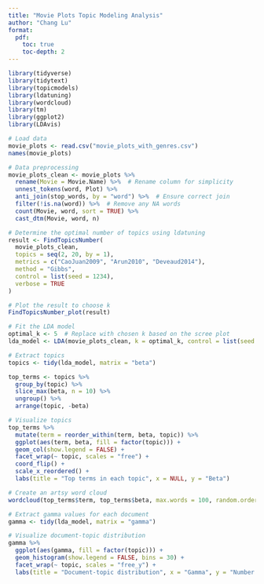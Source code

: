 ```yaml
---
title: "Movie Plots Topic Modeling Analysis"
author: "Chang Lu"
format:
  pdf:
    toc: true
    toc-depth: 2
---
```


```r
library(tidyverse)
library(tidytext)
library(topicmodels)
library(ldatuning)
library(wordcloud)
library(tm)
library(ggplot2)
library(LDAvis)
```

```r
# Load data
movie_plots <- read.csv("movie_plots_with_genres.csv")
names(movie_plots)
```

```r
# Data preprocessing
movie_plots_clean <- movie_plots %>%
  rename(Movie = Movie.Name) %>%  # Rename column for simplicity
  unnest_tokens(word, Plot) %>%
  anti_join(stop_words, by = "word") %>%  # Ensure correct join
  filter(!is.na(word)) %>%  # Remove any NA words
  count(Movie, word, sort = TRUE) %>%
  cast_dtm(Movie, word, n)
```

```r
# Determine the optimal number of topics using ldatuning
result <- FindTopicsNumber(
  movie_plots_clean,
  topics = seq(2, 20, by = 1),
  metrics = c("CaoJuan2009", "Arun2010", "Deveaud2014"),
  method = "Gibbs",
  control = list(seed = 1234),
  verbose = TRUE
)

# Plot the result to choose k
FindTopicsNumber_plot(result)
```

```r
# Fit the LDA model
optimal_k <- 5  # Replace with chosen k based on the scree plot
lda_model <- LDA(movie_plots_clean, k = optimal_k, control = list(seed = 1234))

# Extract topics
topics <- tidy(lda_model, matrix = "beta")

top_terms <- topics %>%
  group_by(topic) %>%
  slice_max(beta, n = 10) %>%
  ungroup() %>%
  arrange(topic, -beta)

# Visualize topics
top_terms %>%
  mutate(term = reorder_within(term, beta, topic)) %>%
  ggplot(aes(term, beta, fill = factor(topic))) +
  geom_col(show.legend = FALSE) +
  facet_wrap(~ topic, scales = "free") +
  coord_flip() +
  scale_x_reordered() +
  labs(title = "Top terms in each topic", x = NULL, y = "Beta")
```

```r
# Create an artsy word cloud
wordcloud(top_terms$term, top_terms$beta, max.words = 100, random.order = FALSE, colors = brewer.pal(8, "Dark2"))

# Extract gamma values for each document
gamma <- tidy(lda_model, matrix = "gamma")

# Visualize document-topic distribution
gamma %>%
  ggplot(aes(gamma, fill = factor(topic))) +
  geom_histogram(show.legend = FALSE, bins = 30) +
  facet_wrap(~ topic, scales = "free_y") +
  labs(title = "Document-topic distribution", x = "Gamma", y = "Number of Documents")
```
